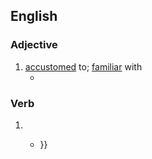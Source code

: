 ==English==

===Adjective===
{{en-adj}}
# [[accustomed]] to; [[familiar]] with
#* {{quote-book|1=en|title=The Story of Ain't: America, Its Language, and the Most Controversial Dictionary Ever Published|author=David Skinner|publisher=HarperCollins|year=2012|page=34|text=The wide-eyed seamstress became '''acculturated''' to the fast living of guys and dolls}}

===Verb===
{{head|en|verb form}}

# {{en-past of|acculturate}}
#* {{quote-journal|1=en|year=2021|author=Dimitra S. Mouliou|author2=Konstantinos I. Gourgoulianis|title=False-positive and false-negative COVID-19 cases: respiratory prevention and management strategies, vaccination, and further perspectives|journal=[[w:Expert Review of Respiratory Medicine|Expert Review of Respiratory Medicine]]|url=https://www.ncbi.nlm.nih.gov/pmc/articles/PMC8074645/|doi=10.1080/17476348.2021.1917389|pmid=33896332|page=1–10|text=It is speculated that, in the near future, communities will have '''acculturated''' SARS-CoV-2 and its mutants {{...}}}}